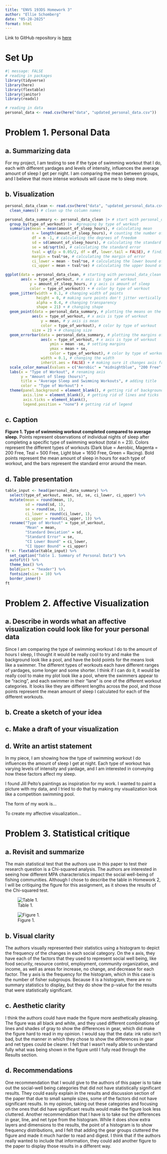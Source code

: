 ```yaml
---
title: "ENVS 193DS Homework 3"
author: "Ellie Schomberg"
date: "05-28-2025"
format: html
---
```


Link to GitHub repository is [here](https://github.com/ellieschomberg/ENVS-193DS_homework-03.git)

# Set Up

```r
#| message: FALSE
# reading in packages
library(tidyverse)
library(here)
library(flextable)
library(janitor)
library(readxl)

# reading in data
personal_data <- read.csv(here("data", "updated_personal_data.csv"))
```

# Problem 1. Personal Data

## a. Summarizing data

For my project, I am testing to see if the type of swimming workout that I do, each with different yardages and levels of intensity, influences the average amount of sleep I get per night. I am comparing the mean between groups, and I believe that more intense workouts will cause me to sleep more.

## b. Visualization

```r
personal_data_clean <- read.csv(here("data", "updated_personal_data.csv")) |> # start with updated_personal_data data frame
  clean_names() # clean up the column names
```

```r
personal_data_summary <- personal_data_clean |> # start with personal_data_clean dataframe
  group_by(type_of_workout) |>  #grouping by type of workout
  summarize(mean = mean(amount_of_sleep_hours), # calculating mean
            n = length(amount_of_sleep_hours), # counting the number of observations
            df = n -1, # calculating the degrees of freedom
            sd = sd(amount_of_sleep_hours), # calculating the standard deviation
            se = sd/sqrt(n), # calculating the standard error
            tval = qt(p = 0.05/2, df = df, lower.tail = FALSE), # finding the t value
            margin = tval*se, # calculating the margin of error
            ci_lower = mean - tval*se, # calculating the lower bound of the CI
            ci_upper = mean + tval*se) # calculating the upper bound of the CI
```

```r
ggplot(data = personal_data_clean, # starting with personal_data_clean data frame
       aes(x = type_of_workout, # x axis is type of workout
           y = amount_of_sleep_hours, # y axis is amount of sleep
           color = type_of_workout)) + # color by type of workout
  geom_jitter(width = 0.1, # changing width of points
              height = 0, # making sure points don't jitter vertically
              alpha = 0.4, # changing transparency
              shape = 21) + # changing shape 
  geom_point(data = personal_data_summary, # plotting the means on the graph
            aes(x = type_of_workout, # x axis is type of workout
                y = mean, # y axis is mean
                color = type_of_workout), # color by type of workout
            size = 2) + # changing size
  geom_errorbar(data = personal_data_summary, # plotting the margins of error
                aes(x = type_of_workout, # x axis is type of workout
                    ymin = mean -se, # setting margins
                    ymax = mean + se,
                    color = type_of_workout), # color by type of workout
                width = 0.1, # changing the width
                inherit.aes = FALSE) + # making sure it changes axis from the first layer
  scale_color_manual(values = c("Aerobic" = "midnightblue", "200 Free" = "mediumvioletred", "500 Free" = "cyan4", "1650 Free" = "steelblue4", "Racing" = "seagreen")) + # changing colors from the default
  labs(x = "Type of Workout", # renaming axis
       y = "Amount of Sleep (hours)",
       title = "Average Sleep and Swimming Workouts", # adding title
       color = "Type of Workout") +
  theme(panel.background = element_blank(), # getting rid of background
        axis.line = element_blank(), # getting rid of lines and ticks
        axis.ticks = element_blank(),
        legend.position = "none") # getting rid of legend


```

## c. Caption

**Figure 1. Type of swimming workout completed compared to average sleep.**
Points represent observations of individual nights of sleep after completing a specific type of swimming workout (total n = 23). Colors represent the different types of workouts (Dark blue = Aerobic, Magenta = 200 Free, Teal = 500 Free, Light blue = 1650 Free, Green = Racing). Bold points represent the mean amount of sleep in hours for each type of workout, and the bars represent the standard error around the mean.

## d. Table presentation

```r
table_input <- head(personal_data_summary) %>% 
  select(type_of_workout, mean, sd, se, ci_lower, ci_upper) %>%
  mutate(mean = round(mean, 1),
         sd = round(sd, 1),
         se = round(se, 1),
         ci_lower = round(ci_lower, 1),
         ci_upper = round(ci_upper, 1)) %>%
  rename("Type of Workout" = type_of_workout,
         "Mean" = mean,
         "Standard Deviation" = sd,
         "Standard Error" = se,
         "CI Lower Bound" = ci_lower,
         "CI Upper Bound" = ci_upper)
ft <- flextable(table_input) %>%
  set_caption("Table 1. Summary of Personal Data") %>%
  autofit() %>%
  theme_box() %>% 
  bold(part = "header") %>%
  fontsize(size = 10) %>%
  border_inner()
ft
```


# Problem 2. Affective Visualization

## a. Describe in words what an affective visualization could look like for your personal data

Since I am comparing the type of swimming workout I do to the amount of hours I sleep, I thought it would be really cool to try and make the background look like a pool, and have the bold points for the means look like a swimmer. The different types of workouts each have different ranges of yardages, some longer and some shorter. I think if I can do it, it would be really cool to make my plot look like a pool, where the swimmers appear to be "racing", and each swimmer in their "lane" is one of the different workout categories. It looks like they are different lengths across the pool, and those points represent the mean amount of sleep I calculated for each of the different workouts.

## b. Create a sketch of your idea

## c. Make a draft of your visualization

## d. Write an artist statement

In my piece, I am showing how the type of swimming workout I do influences the amount of sleep I get at night. Each type of workout has varying levels of intensity and yardage, and I am interested in conveying how these factors affect my sleep.

I found Jill Pelto's paintings as inspiration for my work. I wanted to paint a picture with my data, and I tried to do that by making my visualization look like a competition swimming pool.

The form of my work is...

To create my affective visualization...

# Problem 3. Statistical critique

## a. Revisit and summarize

The main statistical test that the authors use in this paper to test their research question is a Chi-squared analysis. The authors are interested in seeing how different MPA characteristics impact the social well-being of fishing communities. Although I chose to describe the table in Homework 2, I will be critiquing the figure for this assignment, as it shows the results of the Chi-squared test.

![Table 1.](table 1.png)

![Figure 1.](figure 1.png)

## b. Visual clarity

The authors visually represented their statistics using a histogram to depict the frequency of the changes in each social category. On the x axis, they have each of the factors that they used to represent social well being, like food security, resource control, employment, community organization, and income, as well as areas for increase, no change, and decrease for each factor. The y axis is the frequency for the histogram, which in this case is the number of fisher subgroups. Because it is a histogram, there are no summary statistics to display, but they do show the p-value for the results that were statistically significant.

## c. Aesthetic clarity

I think the authors could have made the figure more aesthetically pleasing. The figure was all black and white, and they used different combinations of lines and shades of gray to show the differences in gear, which did make the figure hard to read in my opinion. I would say that the data: ink ratio isn't bad, but the manner in which they chose to show the differences in gear and net types could be clearer. I felt that I wasn't really able to understand fully what was being shown in the figure until I fully read through the Results section.

## d. Recommendations

One recommendation that I would give to the authors of this paper is to take out the social-well being categories that did not have statistically significant results. They could easily explain in the results and discussion section of the paper that due to small sample sizes, some of the factors did not have significant results. In my opinion, taking out these categories and focusing on the ones that did have significant results would make the figure look less cluttered. Another recommendation that I have is to take out the differences in gear, line, and net type from the histogram. While it does show extra layers and dimensions to the results, the point of a histogram is to show frequency distributions, and I felt that adding the gear groups cluttered the figure and made it much harder to read and digest. I think that if the authors really wanted to include that information, they could add another figure to the paper to display those results in a different way.
